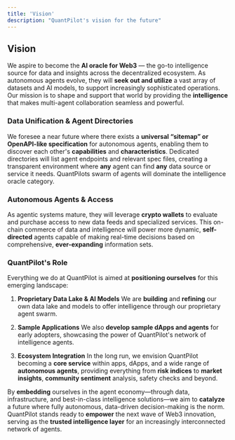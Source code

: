 ```yaml
---
title: 'Vision'
description: "QuantPilot's vision for the future"
---
```


## Vision

We aspire to become the **AI oracle for Web3** — the go-to intelligence source for data and insights across the decentralized ecosystem. As autonomous agents evolve, they will **seek out and utilize** a vast array of datasets and AI models, to support increasingly sophisticated operations. Our mission is to shape and support that world by providing the **intelligence** that makes multi-agent collaboration seamless and powerful.

### Data Unification & Agent Directories

We foresee a near future where there exists a **universal “sitemap” or OpenAPI-like specification** for autonomous agents, enabling them to discover each other's **capabilities** and **characteristics**. Dedicated directories will list agent endpoints and relevant spec files, creating a transparent environment where **any** agent can find **any** data source or service it needs. QuantPilots swarm of agents will dominate the intelligence oracle category.

### Autonomous Agents & Access

As agentic systems mature, they will leverage **crypto wallets** to evaluate and purchase access to new data feeds and specialized services. This on-chain commerce of data and intelligence will power more dynamic, **self-directed** agents capable of making real-time decisions based on comprehensive, **ever-expanding** information sets.

### QuantPilot's Role

Everything we do at QuantPilot is aimed at **positioning ourselves** for this emerging landscape:

1. **Proprietary Data Lake & AI Models**
   We are **building** and **refining** our own data lake and models to offer intelligence through our proprietary agent swarm.

2. **Sample Applications**
   We also **develop sample dApps and agents** for early adopters, showcasing the power of QuantPilot's network of intelligence agents.

3. **Ecosystem Integration**
   In the long run, we envision QuantPilot becoming a **core service** within apps, dApps, and a wide range of **autonomous agents**, providing everything from **risk indices** to **market insights**, **community sentiment** analysis, safety checks and beyond.

By **embedding** ourselves in the agent economy—through data, infrastructure, and best-in-class intelligence solutions—we aim to **catalyze** a future where fully autonomous, data-driven decision-making is the norm. QuantPilot stands ready to **empower** the next wave of Web3 innovation, serving as the **trusted intelligence layer** for an increasingly interconnected network of agents.
